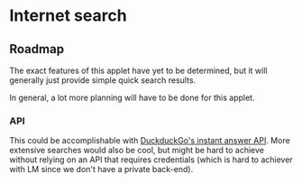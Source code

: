 # Internet search

<StatusNotice />

## Roadmap

The exact features of this applet have yet to be determined, but it will generally just provide simple quick search results.

In general, a lot more planning will have to be done for this applet.

### API

This could be accomplishable with [DuckduckGo's instant answer API](https://duckduckgo.com/api). More extensive searches would also be cool, but might be hard to achieve without relying on an API that requires credentials (which is hard to achiever with LM since we don't have a private back-end).
